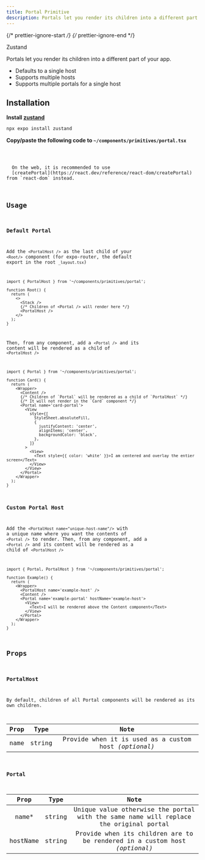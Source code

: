 ```yaml
---
title: Portal Primitive
description: Portals let you render its children into a different part of your app.
---
```


{/* prettier-ignore-start */}
{/* prettier-ignore-end */}


<LinkButton target='_blank' href='https://github.com/pmndrs/zustand'>
  Zustand
</LinkButton>

<br />

Portals let you render its children into a different part of your app.

<Card title="Features">

- Defaults to a single host
- Supports multiple hosts
- Supports multiple portals for a single host

</Card>

## Installation

**Install <a target="_blank" href="https://github.com/pmndrs/zustand">zustand</a>**

```bash
npx expo install zustand
```

**Copy/paste the following code to `~/components/primitives/portal.tsx`**

<Code code={importedPortalCode} lang='tsx' title='~/components/primitives/portal.tsx' />

<Aside>
  On the web, it is recommended to use
  [createPortal](https://react.dev/reference/react-dom/createPortal) from `react-dom` instead.
</Aside>

## Usage

### Default Portal

Add the `<PortalHost />` as the last child of your `<Root/>` component (for expo-router, the default export in the root `_layout.tsx`)

```tsx
import { PortalHost } from '~/components/primitives/portal';

function Root() {
  return (
    <>
      <Stack />
      {/* Children of <Portal /> will render here */}
      <PortalHost />
    </>
  );
}
```

Then, from any component, add a `<Portal />` and its content will be rendered as a child of `<PortalHost />`

```tsx
import { Portal } from '~/components/primitives/portal';

function Card() {
  return (
    <Wrapper>
      <Content />
      {/* Children of `Portal` will be rendered as a child of `PortalHost` */}
      {/* It will not render in the `Card` component */}
      <Portal name='card-portal'>
        <View
          style={[
            StyleSheet.absoluteFill,
            {
              justifyContent: 'center',
              alignItems: 'center',
              backgroundColor: 'black',
            },
          ]}
        >
          <View>
            <Text style={{ color: 'white' }}>I am centered and overlay the entier screen</Text>
          </View>
        </View>
      </Portal>
    </Wrapper>
  );
}
```

### Custom Portal Host

Add the `<PortalHost name="unique-host-name"/>` with a unique name where you want the contents of `<Portal />` to render. Then, from any component, add a `<Portal />` and its content will be rendered as a child of `<PortalHost />`

```tsx
import { Portal, PortalHost } from '~/components/primitives/portal';

function Example() {
  return (
    <Wrapper>
      <PortalHost name='example-host' />
      <Content />
      <Portal name='example-portal' hostName='example-host'>
        <View>
          <Text>I will be rendered above the Content component</Text>
        </View>
      </Portal>
    </Wrapper>
  );
}
```

## Props

### PortalHost

By default, children of all Portal components will be rendered as its own children.

| Prop |  Type  |                         Note                          |
| :--: | :----: | :---------------------------------------------------: |
| name | string | Provide when it is used as a custom host _(optional)_ |

### Portal

|   Prop   |  Type  |                                         Note                                          |
| :------: | :----: | :-----------------------------------------------------------------------------------: |
|  name\*  | string | Unique value otherwise the portal with the same name will replace the original portal |
| hostName | string |      Provide when its children are to be rendered in a custom host _(optional)_       |
